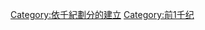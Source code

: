 {{Commonscat|1st-millennium BC establishments}}

[[Category:依千紀劃分的建立|Category:依千紀劃分的建立]]
[[Category:前1千纪|Category:前1千纪]]